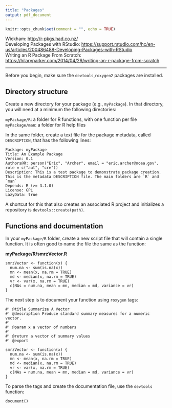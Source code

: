 ```yaml
---
title: "Packages"
output: pdf_document
---
```

```r
knitr::opts_chunk$set(comment = "", echo = TRUE)
```

Wickham: [http://r-pkgs.had.co.nz/](http://r-pkgs.had.co.nz/)  
Developing Packages with RStudio: [https://support.rstudio.com/hc/en-us/articles/200486488-Developing-Packages-with-RStudio](https://support.rstudio.com/hc/en-us/articles/200486488-Developing-Packages-with-RStudio)  
Writing an R Package From Scratch: [https://hilaryparker.com/2014/04/29/writing-an-r-package-from-scratch](https://hilaryparker.com/2014/04/29/writing-an-r-package-from-scratch) 

***

Before you begin, make sure the `devtools`,`roxygen2` packages are installed. 

## Directory structure

Create a new directory for your package (e.g., `myPackage`). In that directory, you will need at a minimum the following directories:

`myPackage/R`: a folder for R functions, with one function per file  
`myPackage/man`: a folder for R help files

In the same folder, create a text file for the package metadata, called `DESCRIPTION`, that has the following lines:

```{}
Package: myPackage
Title: An Example Package
Version: 0.1
Authors@R: person("Eric", "Archer", email = "eric.archer@noaa.gov", role = c("aut", "cre"))
Description: This is a test package to demonstrate package creation. This is the metadata DESCRIPTION file. The main folders are `R` and `man`
Depends: R (>= 3.1.0)
License: GPL
LazyData: true
```

A shortcut for this that also creates an associated R project and initializes a repository is `devtools::create(path)`.  

## Functions and documentation

In your `myPackage/R` folder, create a new script file that will contain a single function. It is often good to name the file the same as the function:

__myPackage/R/smrzVector.R__
```{}
smrzVector <- function(x) {
  num.na <- sum(is.na(x))
  mn <- mean(x, na.rm = TRUE)
  md <- median(x, na.rm = TRUE)
  vr <- var(x, na.rm = TRUE)
  c(NAs = num.na, mean = mn, median = md, variance = vr)
}
```

The next step is to document your function using `roxygen` tags:

```{}
#' @title Summarize A Vector
#' @description Produce standard summary measures for a numeric vector.
#' 
#' @param x a vector of numbers
#' 
#' @return a vector of summary values
#' @export

smrzVector <- function(x) {
  num.na <- sum(is.na(x))
  mn <- mean(x, na.rm = TRUE)
  md <- median(x, na.rm = TRUE)
  vr <- var(x, na.rm = TRUE)
  c(NAs = num.na, mean = mn, median = md, variance = vr)
}
```

To parse the tags and create the documentation file, use the `devtools` function:
```{}
document()
```

